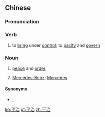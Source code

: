 ==Chinese==
{{zh-forms}}

===Pronunciation===
{{zh-pron
|m=píngzhì
|c=ping4 zi6
|cat=v,n
}}

===Verb===
{{zh-verb}}

# {{lb|zh|literary}} to [[bring]] under [[control]]; to [[pacify]] and [[govern]]

===Noun===
{{zh-noun}}

# {{lb|zh|literary}} [[peace]] and [[order]]
# {{lb|zh|automobiles|chiefly|Hong Kong}} [[Mercedes-Benz]]; [[Mercedes]]

====Synonyms====
* {{sense|Mercedes-Benz}} {{qualifier|Mainland China}} {{zh-l|奔馳}}, {{qualifier|Taiwan|Singapore}} {{zh-l|賓士}}

[[ko:平治]]
[[pt:平治]]
[[zh:平治]]